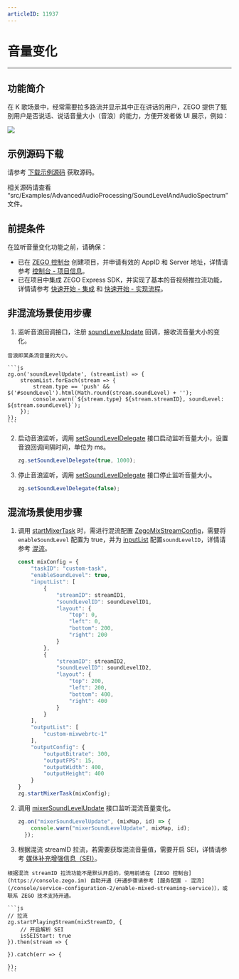 ```yaml
---
articleID: 11937
---
```

# 音量变化

- - -

## 功能简介

在 K 歌场景中，经常需要拉多路流并显示其中正在讲话的用户，ZEGO 提供了甄别用户是否说话、说话音量大小（音浪）的能力，方便开发者做 UI 展示，例如：

<Frame width="512" height="auto" caption=""><img src="https://storage.zego.im/sdk-doc/Pics/Android/ZegoLiveRoom/SoundLevel.png" /></Frame>

## 示例源码下载

请参考 [下载示例源码](!DownloadDemo/DownloadDemo) 获取源码。

相关源码请查看 “src/Examples/AdvancedAudioProcessing/SoundLevelAndAudioSpectrum” 文件。

## 前提条件

在监听音量变化功能之前，请确保：

- 已在 [ZEGO 控制台](https://console.zego.im) 创建项目，并申请有效的 AppID 和 Server 地址，详情请参考 [控制台 - 项目信息](/console/project-info)。
- 已在项目中集成 ZEGO Express SDK，并实现了基本的音视频推拉流功能，详情请参考 [快速开始 - 集成](!ExpressVideoSDK-Integration/SDK_Integration) 和 [快速开始 - 实现流程](!ExpressVideoSDK-Integration/Solution_Implementation)。


## 非混流场景使用步骤

1. 监听音浪回调接口，注册 [soundLevelUpdate](@soundLevelUpdate) 回调，接收流音量大小的变化。

<Note title="说明">


    音浪即某条流音量的大小。

</Note>



    ```js
    zg.on('soundLevelUpdate', (streamList) => {
        streamList.forEach(stream => {
            stream.type == 'push' && $('#soundLevel').html(Math.round(stream.soundLevel) + '');
            console.warn(`${stream.type} ${stream.streamID}, soundLevel: ${stream.soundLevel}`);
        });
    });
    ```


2. 启动音浪监听，调用 [setSoundLevelDelegate](@setSoundLevelDelegate) 接口启动监听音量大小，设置音浪回调间隔时间，单位为 ms。

    ```javascript
    zg.setSoundLevelDelegate(true, 1000);
    ```

3. 停止音浪监听，调用 [setSoundLevelDelegate](@setSoundLevelDelegate) 接口停止监听音量大小。

    ```javascript
    zg.setSoundLevelDelegate(false);
    ```

## 混流场景使用步骤

1. 调用 [startMixerTask](@startMixerTask) 时，需进行混流配置 [ZegoMixStreamConfig](@-ZegoMixStreamConfig)，需要将 `enableSoundLevel` 配置为 true，并为 [inputList](@inputList) 配置`soundLevelID`，详情请参考 [混流](!Other_Functions/Mixer)。
    ```js
    const mixConfig = {
        "taskID": "custom-task",
        "enableSoundLevel": true,
        "inputList": [
            {
                "streamID": streamID1,
                "soundLevelID": soundLevelID1,
                "layout": {
                    "top": 0,
                    "left": 0,
                    "bottom": 200,
                    "right": 200
                }
            },
            {
                "streamID": streamID2,
                "soundLevelID": soundLevelID2,
                "layout": {
                    "top": 200,
                    "left": 200,
                    "bottom": 400,
                    "right": 400
                }
            }
        ],
        "outputList": [
            "custom-mixwebrtc-1"
        ],
        "outputConfig": {
            "outputBitrate": 300,
            "outputFPS": 15,
            "outputWidth": 400,
            "outputHeight": 400
        }
    }
    zg.startMixerTask(mixConfig);
    ```
2. 调用 [mixerSoundLevelUpdate](@mixerSoundLevelUpdate) 接口监听混流音量变化。
    ```js
    zg.on("mixerSoundLevelUpdate", (mixMap, id) => {
        console.warn("mixerSoundLevelUpdate", mixMap, id);
      });
    ```
3. 根据混流 streamID 拉流，若需要获取混流音量值，需要开启 SEI，详情请参考 [媒体补充增强信息（SEI）](!Other_Functions/SEI)。

<Warning title="注意">

    根据混流 streamID 拉流功能不是默认开启的，使用前请在 [ZEGO 控制台](https://console.zego.im) 自助开通（开通步骤请参考 [服务配置 - 混流](/console/service-configuration-2/enable-mixed-streaming-service)），或联系 ZEGO 技术支持开通。

</Warning>



    ```js
    // 拉流
    zg.startPlayingStream(mixStreamID, {
        // 开启解析 SEI
        isSEIStart: true
    }).then(stream => {

    }).catch(err => {

    });
    ```
